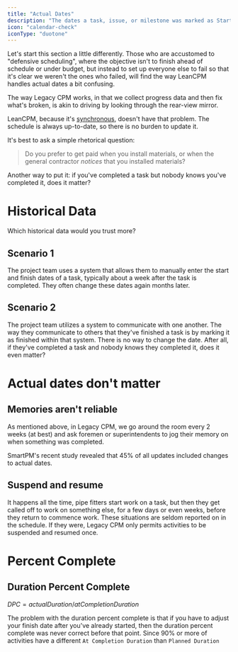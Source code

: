 ```yaml
---
title: "Actual Dates"
description: "The dates a task, issue, or milestone was marked as Started or Finished."
icon: "calendar-check"
iconType: "duotone"
---
```


Let's start this section a little differently. Those who are accustomed to "defensive scheduling", where the objective isn't to finish ahead of schedule or under budget, but instead to set up everyone else to fail so that it's clear we weren't the ones who failed, will find the way LeanCPM handles actual dates a bit confusing.

The way Legacy CPM works, in that we collect progress data and then fix what's broken, is akin to driving by looking through the rear-view mirror.

LeanCPM, because it's [synchronous](https://leancpm.org/#synchronous-communication), doesn't have that problem. The schedule is always up-to-date, so there is no burden to update it.

It's best to ask a simple rhetorical question:

> Do you prefer to get paid when you install materials, or when the general contractor _notices_ that you installed materials?

Another way to put it: if you've completed a task but nobody knows you've completed it, does it matter?

# Historical Data

Which historical data would you trust more?

## Scenario 1

The project team uses a system that allows them to manually enter the start and finish dates of a task, typically about a week after the task is completed. They often change these dates again months later.

## Scenario 2

The project team utilizes a system to communicate with one another. The way they communicate to others that they've finished a task is by marking it as finished within that system. There is no way to change the date. After all, if they've completed a task and nobody knows they completed it, does it even matter?

# Actual dates don't matter

## Memories aren't reliable

As mentioned above, in Legacy CPM, we go around the room every 2 weeks (at best) and ask foremen or superintendents to jog their memory on when something was completed.

SmartPM's recent study revealed that 45% of all updates included changes to actual dates.

## Suspend and resume

It happens all the time, pipe fitters start work on a task, but then they get called off to work on something else, for a few days or even weeks, before they return to commence work. These situations are seldom reported on in the schedule. If they were, Legacy CPM only permits activities to be suspended and resumed once.

# Percent Complete

## Duration Percent Complete

$DPC = actual Duration / at Completion Duration$

The problem with the duration percent complete is that if you have to adjust your finish date after you've already started, then the duration percent complete was never correct before that point. Since 90% or more of activities have a different `At Completion Duration` than `Planned Duration`